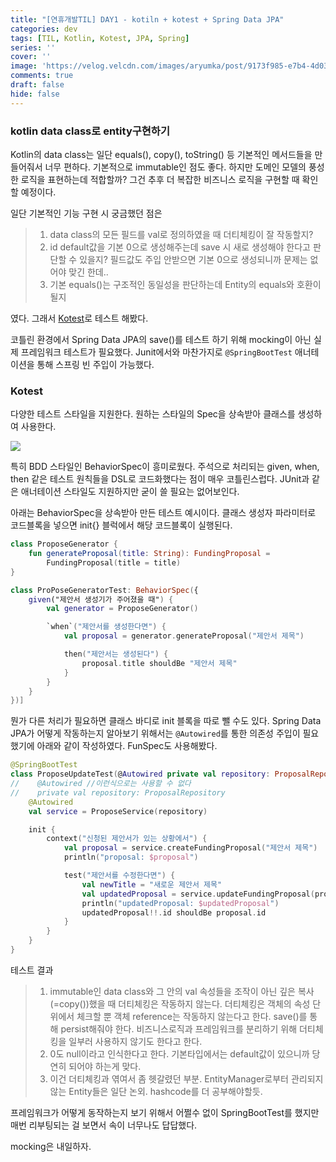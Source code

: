 ```yaml
---
title: "[연휴개발TIL] DAY1 - kotiln + kotest + Spring Data JPA"
categories: dev
tags: [TIL, Kotlin, Kotest, JPA, Spring]
series: ''
cover: ''
image: 'https://velog.velcdn.com/images/aryumka/post/9173f985-e7b4-4d03-9996-93a08c517845/image.png'
comments: true
draft: false
hide: false
---
```



### kotlin data class로 entity구현하기
Kotlin의 data class는 일단 equals(), copy(), toString() 등 기본적인 메서드들을 만들어줘서 너무 편하다. 기본적으로 immutable인 점도 좋다.
하지만 도메인 모델의 풍성한 로직을 표현하는데 적합할까? 그건 추후 더 복잡한 비즈니스 로직을 구현할 때 확인할 예정이다.

일단 기본적인 기능 구현 시 궁금했던 점은 
>1. data class의 모든 필드를 val로 정의하였을 때 더티체킹이 잘 작동할지?
>2. id default값을 기본 0으로 생성해주는데 save 시 새로 생성해야 한다고 판단할 수 있을지? 필드값도 주입 안받으면 기본 0으로 생성되니까 문제는 없어야 맞긴 한데..
>3.  기본 equals()는 구조적인 동일성을 판단하는데 Entity의 equals와 호환이 될지

였다. 그래서 [Kotest](https://kotest.io/)로 테스트 해봤다.

코틀린 환경에서 Spring Data JPA의 save()를 테스트 하기 위해 mocking이 아닌 실제 프레임워크 테스트가 필요했다.
Junit에서와 마찬가지로 `@SpringBootTest` 애너테이션을 통해 스프링 빈 주입이 가능했다.

### Kotest
다양한 테스트 스타일을 지원한다. 원하는 스타일의 Spec을 상속받아 클래스를 생성하여 사용한다.

<Image src="https://velog.velcdn.com/images/aryumka/post/1a9143f5-c438-4cb4-88ca-628cbb13d99c/image.png" />

특히 BDD 스타일인 BehaviorSpec이 흥미로웠다.
주석으로 처리되는 given, when, then 같은 테스트 원칙들을 DSL로 코드화했다는 점이 매우 코틀린스럽다.
JUnit과 같은 애너테이션 스타일도 지원하지만 굳이 쓸 필요는 없어보인다.

아래는 BehaviorSpec을 상속받아 만든 테스트 예시이다. 클래스 생성자 파라미터로 코드블록을 넣으면 init{} 블럭에서 해당 코드블록이 실행된다.
```kotlin
class ProposeGenerator {
    fun generateProposal(title: String): FundingProposal =
        FundingProposal(title = title)
}

class ProPoseGeneratorTest: BehaviorSpec({
    given("제안서 생성기가 주어졌을 때") {
        val generator = ProposeGenerator()

        `when`("제안서를 생성한다면") {
            val proposal = generator.generateProposal("제안서 제목")

            then("제안서는 생성된다") {
                proposal.title shouldBe "제안서 제목"
            }
        }
    }
})]
```
뭔가 다른 처리가 필요하면 클래스 바디로 init 블록을 따로 뺄 수도 있다. Spring Data JPA가 어떻게 작동하는지 알아보기 위해서는 `@Autowired`를 통한 의존성 주입이 필요했기에 아래와 같이 작성하였다. FunSpec도 사용해봤다.
```kotlin
@SpringBootTest
class ProposeUpdateTest(@Autowired private val repository: ProposalRepository): FunSpec() {
//    @Autowired //이런식으로는 사용할 수 없다
//    private val repository: ProposalRepository
    @Autowired
    val service = ProposeService(repository)

    init {
        context("신청된 제안서가 있는 상황에서") {
            val proposal = service.createFundingProposal("제안서 제목")
            println("proposal: $proposal")

            test("제안서를 수정한다면") {
                val newTitle = "새로운 제안서 제목"
                val updatedProposal = service.updateFundingProposal(proposal.id, newTitle)
                println("updatedProposal: $updatedProposal")
                updatedProposal!!.id shouldBe proposal.id
            }
        }
    }
}
```

테스트 결과
>1. immutable인 data class와 그 안의 val 속성들을 조작이 아닌 깊은 복사(=copy())했을 때 더티체킹은 작동하지 않는다. 더티체킹은 객체의 속성 단위에서 체크할 뿐 객체 reference는 작동하지 않는다고 한다. save()를 통해 persist해줘야 한다. 비즈니스로직과 프레임워크를 분리하기 위해 더티체킹을 일부러 사용하지 않기도 한다고 한다.
>2. 0도 null이라고 인식한다고 한다. 기본타입에서는 default값이 있으니까 당연히 되어야 하는게 맞다.
>3. 이건 더티체킹과 엮여서 좀 헷갈렸던 부분. EntityManager로부터 관리되지 않는 Entity들은 일단 논외. hashcode를 더 공부해야할듯.

프레임워크가 어떻게 동작하는지 보기 위해서 어쩔수 없이 SpringBootTest를 했지만 매번 리부팅되는 걸 보면서 속이 너무나도 답답했다. 

mocking은 내일하자.